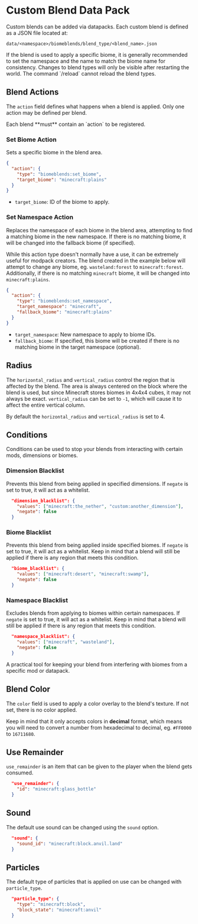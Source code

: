 # Custom Blend Data Pack

Custom blends can be added via datapacks. Each custom blend is defined as a JSON file located at:
```
data/<namespace>/biomeblends/blend_type/<blend_name>.json
```

<Callout variant="info">
  If the blend is used to apply a specific biome, it is generally recommended to set the namespace and the name to match the biome name for consistency.
</Callout>

<Callout variant="warning">
  Changes to blend types will only be visible after restarting the world. The command `/reload` cannot reload the blend types.
</Callout>

## Blend Actions

The `action` field defines what happens when a blend is applied. Only one action may be defined per blend.

<Callout variant="info">
  Each blend **must** contain an `action` to be registered.
</Callout>

### Set Biome Action

Sets a specific biome in the blend area.

```json
{
  "action": {
    "type": "biomeblends:set_biome",
    "target_biome": "minecraft:plains"
  }
}
```

- `target_biome`: ID of the biome to apply.

### Set Namespace Action

Replaces the namespace of each biome in the blend area, attempting to find a matching biome in the new namespace. If there is no matching biome, it will be changed into the fallback biome (if specified).

While this action type doesn't normally have a use, it can be extremely useful for modpack creators. The blend created in the example below will attempt to change any biome, eg. `wasteland:forest` to `minecraft:forest`. Additionally, if there is no matching `minecraft` biome, it will be changed into `minecraft:plains`.

```json
{
  "action": {
    "type": "biomeblends:set_namespace",
    "target_namespace": "minecraft",
    "fallback_biome": "minecraft:plains"
  }
}
```

- `target_namespace`: New namespace to apply to biome IDs.
- `fallback_biome`: If specified, this biome will be created if there is no matching biome in the target namespace (optional).

## Radius

The `horizontal_radius` and `vertical_radius` control the region that is affected by the blend. The area is always centered on the block where the blend is used, but since Minecraft stores biomes in 4x4x4 cubes, it may not always be exact. `vertical_radius` can be set to `-1`, which will cause it to affect the entire vertical column.

By default the `horizontal_radius` and `vertical_radius` is set to 4.

## Conditions

Conditions can be used to stop your blends from interacting with certain mods, dimensions or biomes.

### Dimension Blacklist

Prevents this blend from being applied in specified dimensions. If `negate` is set to true, it will act as a whitelist.

```json
  "dimension_blacklist": {
    "values": ["minecraft:the_nether", "custom:another_dimension"],
    "negate": false
  }
```

### Biome Blacklist

Prevents this blend from being applied inside specified biomes. If `negate` is set to true, it will act as a whitelist. Keep in mind that a blend will still be applied if there is any region that meets this condition.

```json
  "biome_blacklist": {
    "values": ["minecraft:desert", "minecraft:swamp"],
    "negate": false
  }
```

### Namespace Blacklist

Excludes blends from applying to biomes within certain namespaces. If `negate` is set to true, it will act as a whitelist. Keep in mind that a blend will still be applied if there is any region that meets this condition.

```json
  "namespace_blacklist": {
    "values": ["minecraft", "wasteland"],
    "negate": false
  }
```

A practical tool for keeping your blend from interfering with biomes from a specific mod or datapack.

## Blend Color

The `color` field is used to apply a color overlay to the blend's texture. If not set, there is no color applied.

Keep in mind that it only accepts colors in **decimal** format, which means you will need to convert a number from hexadecimal to decimal, eg. `#FF0000` to `16711680`.

## Use Remainder

`use_remainder` is an item that can be given to the player when the blend gets consumed.

```json
  "use_remainder": {
    "id": "minecraft:glass_bottle"
  }
```

## Sound

The default use sound can be changed using the `sound` option.

```json
  "sound": {
    "sound_id": "minecraft:block.anvil.land"
  }
```

## Particles

The default type of particles that is applied on use can be changed with `particle_type`.

```json
  "particle_type": {
    "type": "minecraft:block",
    "block_state": "minecraft:anvil"
  }
```